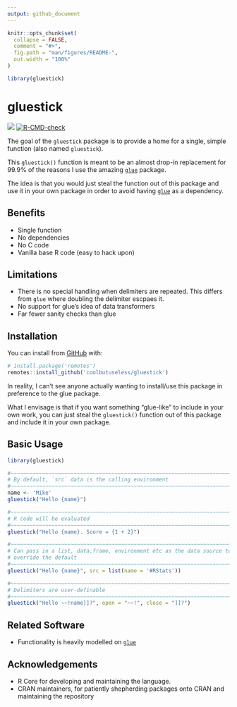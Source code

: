 ```yaml
---
output: github_document
---
```


<!-- README.md is generated from README.Rmd. Please edit that file -->

```r
knitr::opts_chunk$set(
  collapse = FALSE,
  comment = "#>",
  fig.path = "man/figures/README-",
  out.width = "100%"
)

library(gluestick)
```

# gluestick

<!-- badges: start -->
![](https://img.shields.io/badge/cool-useless-green.svg)
[![R-CMD-check](https://github.com/coolbutuseless/gluestick/workflows/R-CMD-check/badge.svg)](https://github.com/coolbutuseless/gluestick/actions)
<!-- badges: end -->

The goal of the `gluestick` package is to provide a home for a single, simple function 
(also named `gluestick`).

This `gluestick()` function is meant to be an almost drop-in replacement 
for 99.9% of the reasons I use the amazing [`glue`](https://cran.r-project.org/package=glue) package.

The idea is that you would just steal the function out of this package and use 
it in your own package in order to avoid having [`glue`](https://cran.r-project.org/package=glue)
as a dependency.

## Benefits

* Single function
* No dependencies
* No C code
* Vanilla base R code (easy to hack upon)

## Limitations

* There is no special handling when delimiters are repeated.  This differs from
  `glue` where doubling the delimiter escpaes it.
* No support for glue's idea of data transformers
* Far fewer sanity checks than glue

## Installation

You can install from [GitHub](https://github.com/coolbutuseless/gluestick) with:

``` r
# install.package('remotes')
remotes::install_github('coolbutuseless/gluestick')
```

In reality, I can't see anyone actually wanting to install/use this package 
in preference to the glue package.

What I envisage is that if you want something "glue-like" to include in your 
own work, you can just steal the `gluestick()` function out of this package
and include it in your own package.

## Basic Usage

```r
library(gluestick)

#~~~~~~~~~~~~~~~~~~~~~~~~~~~~~~~~~~~~~~~~~~~~~~~~~~~~~~~~~~~~~~~~~~~~~~~~~~~~~
# By default, `src` data is the calling environment
#~~~~~~~~~~~~~~~~~~~~~~~~~~~~~~~~~~~~~~~~~~~~~~~~~~~~~~~~~~~~~~~~~~~~~~~~~~~~~
name <- 'Mike'
gluestick("Hello {name}")

#~~~~~~~~~~~~~~~~~~~~~~~~~~~~~~~~~~~~~~~~~~~~~~~~~~~~~~~~~~~~~~~~~~~~~~~~~~~~~
# R code will be evaluated
#~~~~~~~~~~~~~~~~~~~~~~~~~~~~~~~~~~~~~~~~~~~~~~~~~~~~~~~~~~~~~~~~~~~~~~~~~~~~~
gluestick("Hello {name}. Score = {1 + 2}")

#~~~~~~~~~~~~~~~~~~~~~~~~~~~~~~~~~~~~~~~~~~~~~~~~~~~~~~~~~~~~~~~~~~~~~~~~~~~~~
# Can pass in a list, data.frame, environment etc as the data source to 
# override the default
#~~~~~~~~~~~~~~~~~~~~~~~~~~~~~~~~~~~~~~~~~~~~~~~~~~~~~~~~~~~~~~~~~~~~~~~~~~~~~
gluestick("Hello {name}", src = list(name = '#RStats'))

#~~~~~~~~~~~~~~~~~~~~~~~~~~~~~~~~~~~~~~~~~~~~~~~~~~~~~~~~~~~~~~~~~~~~~~~~~~~~~
# Delimiters are user-definable
#~~~~~~~~~~~~~~~~~~~~~~~~~~~~~~~~~~~~~~~~~~~~~~~~~~~~~~~~~~~~~~~~~~~~~~~~~~~~~
gluestick("Hello ~~!name]]?", open = "~~!", close = "]]?")
```


## Related Software

* Functionality is heavily modelled on [`glue`](https://cran.r-project.org/package=glue)


## Acknowledgements

* R Core for developing and maintaining the language.
* CRAN maintainers, for patiently shepherding packages onto CRAN and maintaining
  the repository
